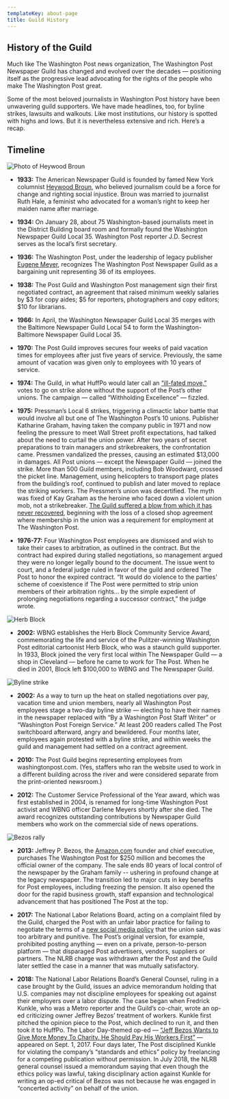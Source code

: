 ```yaml
---
templateKey: about-page
title: Guild History
---
```


## History of the Guild

Much like The Washington Post news organization, The Washington Post Newspaper Guild has changed and evolved over the decades — positioning itself as the progressive lead advocating for the rights of the people who make The Washington Post great.

Some of the most beloved journalists in Washington Post history have been unwavering guild supporters. We have made headlines, too, for byline strikes, lawsuits and walkouts. Like most institutions, our history is spotted with highs and lows. But it is nevertheless extensive and rich. Here’s a recap.

## Timeline

![Photo of Heywood Broun](./img/photos/heywood-broun-1.jpg "Heywood Broun")

- **1933:** The American Newspaper Guild is founded by famed New York columnist [Heywood Broun](https://en.wikipedia.org/wiki/Heywood_Broun), who believed journalism could be a force for change and righting social injustice. Broun was married to journalist Ruth Hale, a feminist who advocated for a woman’s right to keep her maiden name after marriage.

- **1934:** On January 28, about 75 Washington-based journalists meet in the District Building board room and formally found the Washington Newspaper Guild Local 35. Washington Post reporter J.D. Secrest serves as the local’s first secretary.

- **1936:** The Washington Post, under the leadership of legacy publisher [Eugene Meyer](<https://en.wikipedia.org/wiki/Eugene_Meyer_(financier)>), recognizes The Washington Post Newspaper Guild as a bargaining unit representing 36 of its employees.

- **1938:** The Post Guild and Washington Post management sign their first negotiated contract, an agreement that raised minimum weekly salaries by $3 for copy aides; $5 for reporters, photographers and copy editors; $10 for librarians.

- **1966:** In April, the Washington Newspaper Guild Local 35 merges with the Baltimore Newspaper Guild Local 54 to form the Washington-Baltimore Newspaper Guild Local 35.

- **1970:** The Post Guild improves secures four weeks of paid vacation times for employees after just five years of service. Previously, the same amount of vacation was given only to employees with 10 years of service.

- **1974:** The Guild, in what HuffPo would later call an [“ill-fated move,”](https://www.huffpost.com/entry/wash-post-busted-pressmens-union-in-1975-strike-why_b_599eed71e4b0cb7715bfd3b2) votes to go on strike alone without the support of the Post’s other unions. The campaign — called “Withholding Excellence” — fizzled.

- **1975:** Pressman’s Local 6 strikes, triggering a climactic labor battle that would involve all but one of The Washington Post’s 10 unions. Publisher Katharine Graham, having taken the company public in 1971 and now feeling the pressure to meet Wall Street profit expectations, had talked about the need to curtail the union power. After two years of secret preparations to train managers and strikebreakers, the confrontation came. Pressmen vandalized the presses, causing an estimated $13,000 in damages. All Post unions — except the Newspaper Guild — joined the strike. More than 500 Guild members, including Bob Woodward, crossed the picket line. Management, using helicopters to transport page plates from the building’s roof, continued to publish and later moved to replace the striking workers. The Pressmen’s union was decertified. The myth was fixed of Kay Graham as the heroine who faced down a violent union mob, not a strikebreaker. [The Guild suffered a blow from which it has never recovered](https://www.nytimes.com/1976/02/29/archives/chastened-unions-lick-their-wounds-as-last-holdouts-in-20week.html), beginning with the loss of a closed shop agreement where membership in the union was a requirement for employment at The Washington Post.

- **1976-77:** Four Washington Post employees are dismissed and wish to take their cases to arbitration, as outlined in the contract. But the contract had expired during stalled negotiations, so management argued they were no longer legally bound to the document. The issue went to court, and a federal judge ruled in favor of the guild and ordered The Post to honor the expired contract. “It would do violence to the parties' scheme of coexistence if The Post were permitted to strip union members of their arbitration rights... by the simple expedient of prolonging negotiations regarding a successor contract,” the judge wrote.

![Herb Block](./img/photos/herb-block.jpg "Herb Block")

- **2002:** WBNG establishes the Herb Block Community Service Award, commemorating the life and service of the Pulitzer-winning Washington Post editorial cartoonist Herb Block, who was a staunch guild supporter. In 1933, Block joined the very first local within The Newspaper Guild — a shop in Cleveland — before he came to work for The Post. When he died in 2001, Block left $100,000 to WBNG and The Newspaper Guild.

![Byline strike](./img/photos/byline-strike-kickoff-2002.jpg "Kickoff of the 2002 byline strike.")

- **2002:** As a way to turn up the heat on stalled negotiations over pay, vacation time and union members, nearly all Washington Post employees stage a two-day byline strike — electing to have their names in the newspaper replaced with “By a Washington Post Staff Writer” or “Washington Post Foreign Service.” At least 200 readers called The Post switchboard afterward, angry and bewildered. Four months later, employees again protested with a byline strike, and within weeks the guild and management had settled on a contract agreement.

- **2010:** The Post Guild begins representing employees from washingtonpost.com. (Yes, staffers who ran the website used to work in a different building across the river and were considered separate from the print-oriented newsroom.)

- **2012:** The Customer Service Professional of the Year award, which was first established in 2004, is renamed for long-time Washington Post activist and WBNG officer Darlene Meyers shortly after she died. The award recognizes outstanding contributions by Newspaper Guild members who work on the commercial side of news operations.

![Bezos rally](./img/photos/bezos-rally-3.jpg "Rally after Bezos bought The Post in 2013 protesting changes to severance pay.")

- **2013:** Jeffrey P. Bezos, the [Amazon.com](https://www.amazon.com) founder and chief executive, purchases The Washington Post for $250 million and becomes the official owner of the company. The sale ends 80 years of local control of the newspaper by the Graham family -- ushering in profound change at the legacy newspaper. The transition led to major cuts in key benefits for Post employees, including freezing the pension. It also opened the door for the rapid business growth, staff expansion and technological advancement that has positioned The Post at the top.

- **2017:** The National Labor Relations Board, acting on a complaint filed by the Guild, charged the Post with an unfair labor practice for failing to negotiate the terms of a [new social media policy](https://www.washingtonian.com/2017/06/27/the-washington-post-social-media-policy/) that the union said was too arbitrary and punitive. The Post’s original version, for example, prohibited posting anything — even on a private, person-to-person platform — that disparaged Post advertisers, vendors, suppliers or partners. The NLRB charge was withdrawn after the Post and the Guild later settled the case in a manner that was mutually satisfactory.

- **2018:** The National Labor Relations Board’s General Counsel, ruling in a case brought by the Guild, issues an advice memorandum holding that U.S. companies may not discipline employees for speaking out against their employers over a labor dispute. The case began when Fredrick Kunkle, who was a Metro reporter and the Guild’s co-chair, wrote an op-ed criticizing owner Jeffrey Bezos’ treatment of workers. Kunkle first pitched the opinion piece to the Post, which declined to run it, and then took it to HuffPo. The Labor Day-themed op-ed — [“Jeff Bezos Wants to Give More Money To Charity. He Should Pay His Workers First”](https://www.huffpost.com/entry/jeff-bezos-workers_n_59a7220fe4b07e81d354e6e3) — appeared on Sept. 1, 2017. Four days later, The Post disciplined Kunkle for violating the company’s “standards and ethics” policy by freelancing for a competing publication without permission. In July 2018, the NLRB general counsel issued a memorandum saying that even though the ethics policy was lawful, taking disciplinary action against Kunkle for writing an op-ed critical of Bezos was not because he was engaged in “concerted activity” on behalf of the union.
